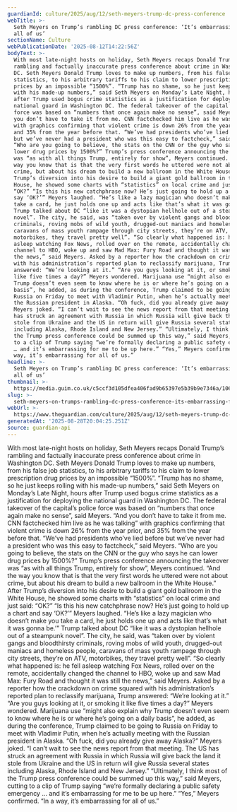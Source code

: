 ```yaml
---
guardianId: culture/2025/aug/12/seth-meyers-trump-dc-press-conference
webTitle: >-
  Seth Meyers on Trump’s rambling DC press conference: ‘It’s embarrassing for
  all of us’
sectionName: Culture
webPublicationDate: '2025-08-12T14:22:56Z'
bodyText: >-
  With most late-night hosts on holiday, Seth Meyers recaps Donald Trump’s
  rambling and factually inaccurate press conference about crime in Washington
  DC. Seth Meyers Donald Trump loves to make up numbers, from his false job
  statistics, to his arbitrary tariffs to his claim to lower prescription drug
  prices by an impossible “1500%”. “Trump has no shame, so he just keeps rolling
  with his made-up numbers,” said Seth Meyers on Monday’s Late Night, hours
  after Trump used bogus crime statistics as a justification for deploying the
  national guard in Washington DC. The federal takeover of the capital’s police
  force was based on “numbers that once again make no sense”, said Meyers. “And
  you don’t have to take it from me. CNN factchecked him live as he was talking”
  with graphics confirming that violent crime is down 26% from the year prior,
  and 35% from the year before that. “We’ve had presidents who’ve lied before
  but we’ve never had a president who was this easy to factcheck,” said Meyers.
  “Who are you going to believe, the stats on the CNN or the guy who says he can
  lower drug prices by 1500%?” Trump’s press conference announcing the takeover
  was “as with all things Trump, entirely for show”, Meyers continued. “And the
  way you know that is that the very first words he uttered were not about
  crime, but about his dream to build a new ballroom in the White House.” After
  Trump’s diversion into his desire to build a giant gold ballroom in the White
  House, he showed some charts with “statistics” on local crime and just said:
  “OK?” “Is this his new catchphrase now? He’s just going to hold up a chart and
  say ‘OK?’” Meyers laughed. “He’s like a lazy magician who doesn’t make you
  take a card, he just holds one up and acts like that’s what it was gonna be.’”
  Trump talked about DC “like it was a dystopian hellhole out of a steampunk
  novel”. The city, he said, was “taken over by violent gangs and bloodthirsty
  criminals, roving mobs of wild youth, drugged-out maniacs and homeless people,
  caravans of mass youth rampage through city streets, they’re on ATV,
  motorbikes, they travel pretty well”. “So clearly what happened is: he fell
  asleep watching Fox News, rolled over on the remote, accidentally changed the
  channel to HBO, woke up and saw Mad Max: Fury Road and thought it was still
  the news,” said Meyers. Asked by a reporter how the crackdown on crime squared
  with his administration’s reported plan to reclassify marijuana, Trump
  answered: “We’re looking at it.” “Are you guys looking at it, or smoking it
  like five times a day?” Meyers wondered. Marijuana use “might also explain why
  Trump doesn’t even seem to know where he is or where he’s going on a daily
  basis”, he added, as during the conference, Trump claimed to be going to
  Russia on Friday to meet with Vladimir Putin, when he’s actually meeting with
  the Russian president in Alaska. “Oh fuck, did you already give away Alaska?”
  Meyers joked. “I can’t wait to see the news report from that meeting. The US
  has struck an agreement with Russia in which Russia will give back the land it
  stole from Ukraine and the US in return will give Russia several states
  including Alaska, Rhode Island and New Jersey.” “Ultimately, I think most of
  the Trump press conference could be summed up this way,” said Meyers, cutting
  to a clip of Trump saying “we’re formally declaring a public safety emergency
  … and it’s embarrassing for me to be up here.” “Yes,” Meyers confirmed. “In a
  way, it’s embarrassing for all of us.”
headline: >-
  Seth Meyers on Trump’s rambling DC press conference: ‘It’s embarrassing for
  all of us’
thumbnail: >-
  https://media.guim.co.uk/c5ccf3d105dfea406fad9b65397e5b39b9e7346a/106_145_2592_1557/500.jpg
slug: >-
  seth-meyers-on-trumps-rambling-dc-press-conference-its-embarrassing-for-all-of-us
webUrl: >-
  https://www.theguardian.com/culture/2025/aug/12/seth-meyers-trump-dc-press-conference
generatedAt: '2025-08-28T20:04:25.251Z'
source: guardian-api
---
```

With most late-night hosts on holiday, Seth Meyers recaps Donald Trump’s rambling and factually inaccurate press conference about crime in Washington DC. Seth Meyers Donald Trump loves to make up numbers, from his false job statistics, to his arbitrary tariffs to his claim to lower prescription drug prices by an impossible “1500%”. “Trump has no shame, so he just keeps rolling with his made-up numbers,” said Seth Meyers on Monday’s Late Night, hours after Trump used bogus crime statistics as a justification for deploying the national guard in Washington DC. The federal takeover of the capital’s police force was based on “numbers that once again make no sense”, said Meyers. “And you don’t have to take it from me. CNN factchecked him live as he was talking” with graphics confirming that violent crime is down 26% from the year prior, and 35% from the year before that. “We’ve had presidents who’ve lied before but we’ve never had a president who was this easy to factcheck,” said Meyers. “Who are you going to believe, the stats on the CNN or the guy who says he can lower drug prices by 1500%?” Trump’s press conference announcing the takeover was “as with all things Trump, entirely for show”, Meyers continued. “And the way you know that is that the very first words he uttered were not about crime, but about his dream to build a new ballroom in the White House.” After Trump’s diversion into his desire to build a giant gold ballroom in the White House, he showed some charts with “statistics” on local crime and just said: “OK?” “Is this his new catchphrase now? He’s just going to hold up a chart and say ‘OK?’” Meyers laughed. “He’s like a lazy magician who doesn’t make you take a card, he just holds one up and acts like that’s what it was gonna be.’” Trump talked about DC “like it was a dystopian hellhole out of a steampunk novel”. The city, he said, was “taken over by violent gangs and bloodthirsty criminals, roving mobs of wild youth, drugged-out maniacs and homeless people, caravans of mass youth rampage through city streets, they’re on ATV, motorbikes, they travel pretty well”. “So clearly what happened is: he fell asleep watching Fox News, rolled over on the remote, accidentally changed the channel to HBO, woke up and saw Mad Max: Fury Road and thought it was still the news,” said Meyers. Asked by a reporter how the crackdown on crime squared with his administration’s reported plan to reclassify marijuana, Trump answered: “We’re looking at it.” “Are you guys looking at it, or smoking it like five times a day?” Meyers wondered. Marijuana use “might also explain why Trump doesn’t even seem to know where he is or where he’s going on a daily basis”, he added, as during the conference, Trump claimed to be going to Russia on Friday to meet with Vladimir Putin, when he’s actually meeting with the Russian president in Alaska. “Oh fuck, did you already give away Alaska?” Meyers joked. “I can’t wait to see the news report from that meeting. The US has struck an agreement with Russia in which Russia will give back the land it stole from Ukraine and the US in return will give Russia several states including Alaska, Rhode Island and New Jersey.” “Ultimately, I think most of the Trump press conference could be summed up this way,” said Meyers, cutting to a clip of Trump saying “we’re formally declaring a public safety emergency … and it’s embarrassing for me to be up here.” “Yes,” Meyers confirmed. “In a way, it’s embarrassing for all of us.”
